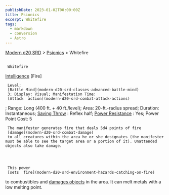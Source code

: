 ```yaml
---
publishDate: 2023-01-02T00:00:00Z
title: Psionics
excerpt: Whitefire
tags:
  - markdown
  - conversion
  - Astro
---
```


[Modern d20 SRD](/#modernD20) > [Psionics](modern-d20-srd-psionics-index) > Whitefire

##

     Whitefire

[Intelligence](modern-d20-srd-basics-saving-throws)
[Fire]

     Level:
     [Battle Mind](modern-d20-srd-classes-advanced-battle-mind)
     3; Display: Visual; Manifestation Time:
     [Attack  action](modern-d20-srd-combat-attack-actions)
; Range: Long (400 ft. + 40 ft./level); Area: 20-ft.-radius spread; Duration: Instantaneous;
[Saving Throw](modern-d20-srd-basics-saving-throws)
: Reflex half;
[Power Resistance](modern-d20-srd-special-abilities-power-resistance)
: Yes; Power Point Cost: 5

     The manifester generates fire that deals 5d4 points of fire
     [damage](modern-d20-srd-combat-damage)
     to all creatures within the area he or she designates (the manifester must be able to see the target area or a portion of it). Unattended objects also take damage.




     This power
     [sets  fire](modern-d20-srd-environment-hazards-catching-on-fire)
to combustibles and
[damages objects](modern-d20-srd-combat-attack-an-object)
in the area. It can melt metals with a low melting point.
